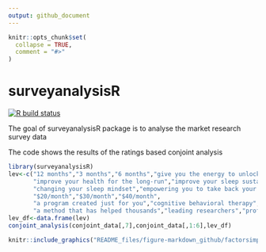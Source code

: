 ```yaml
---
output: github_document
---
```


<!-- README.md is generated from README.Rmd. Please edit that file -->

```r
knitr::opts_chunk$set(
  collapse = TRUE,
  comment = "#>"
)
```

# surveyanalysisR

<!-- badges: start -->
[![R build status](https://github.com/janu123/surveyanalysisR/workflows/R-CMD-check/badge.svg)](https://github.com/janu123/surveyanalysisR/actions)
<!-- badges: end -->

The goal of surveyanalysisR package is to analyse the market research survey data 

The code shows the results of the ratings based conjoint analysis

```r
library(surveyanalysisR)
lev<-c("12 months","3 months","6 months","give you the energy to unlock your fullest potential","help you lead a better life","help you sleep without more pills",
       "improve your health for the long-run","improve your sleep sustainably","breaking bad habits and creating new routines",
       "changing your sleep mindset","empowering you to take back your sleep habits",
       "$20/month","$30/month","$40/month",
       "a program created just for you","cognitive behavioral therapy","daily text messages from a coach","personalized, human coaching","the support of a community of people just like you","unique daily games, challenges and exercises",
       "a method that has helped thousands","leading researchers","professional athletes","scientific evidence")
lev_df<-data.frame(lev)
conjoint_analysis(conjoint_data[,7],conjoint_data[,1:6],lev_df)
```

```r
knitr::include_graphics("README_files/figure-markdown_github/factorsimportance.jpeg")
```

